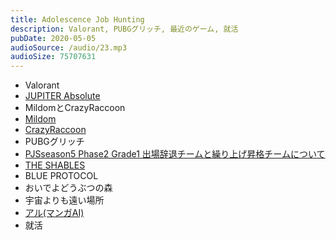 ```yaml
---
title: Adolescence Job Hunting
description: Valorant, PUBGグリッチ, 最近のゲーム, 就活
pubDate: 2020-05-05
audioSource: /audio/23.mp3
audioSize: 75707631
---
```


- Valorant
- [JUPITER Absolute](https://www.negitaku.org/news/n-23947)
- MildomとCrazyRaccoon
- [Mildom](https://twitter.com/Mildom_Official/status/1247483403005353986)
- [CrazyRaccoon](https://twitter.com/crazyraccoon406/status/1247514986387132416)
- PUBGグリッチ
- [PJSseason5 Phase2 Grade1 出場辞退チームと繰り上げ昇格チームについて](https://pubgleague.dmm.com/news/detail/advanceteam2)
- [THE SHABLES](https://theshables.com/2020/04/14/%e4%bb%8a%e5%9b%9e%e3%81%ae%e7%b5%8c%e7%b7%af%e3%81%ae%e8%aa%ac%e6%98%8e/)
- BLUE PROTOCOL
- おいでよどうぶつの森
- 宇宙よりも遠い場所
- [アル(マンガAI)](https://alu.jp/special/recommend/r/kPyhGei3eFXuPOs2vGlk?utm_source=o_twitter)
- 就活